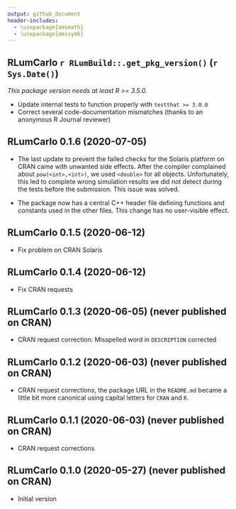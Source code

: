 ```yaml
---
output: github_document
header-includes:
  - \usepackage{amsmath}
  - \usepackage{amssymb}
---
```

<!-- NEWS.md was auto-generated by NEWS.Rmd. Please DO NOT edit by hand!-->

## RLumCarlo `r RLumBuild::.get_pkg_version()` (`r Sys.Date()`)

*This package version needs at least R >= 3.5.0.*

* Update internal tests to function properly with `testthat >= 3.0.0` 
* Correct several code-documentation mismatches (thanks to an anonymous 
R Journal reviewer)

## RLumCarlo 0.1.6 (2020-07-05)

* The last update to prevent the failed checks for the Solaris platform 
on CRAN came with unwanted side effects. After the compiler complained about `pow(<int>,<int>)`, 
we used `<double>` for all objects. Unfortunately, this led to complete wrong 
simulation results we did not detect during the tests 
before the submission. This issue was solved. 

* The package now has a central C++ header file defining functions and constants
used in the other files. This change has no user-visible effect. 

## RLumCarlo 0.1.5 (2020-06-12)

* Fix problem on CRAN Solaris

## RLumCarlo 0.1.4 (2020-06-12)

* Fix CRAN requests

## RLumCarlo 0.1.3 (2020-06-05) (never published on CRAN)

* CRAN request correction: Misspelled word in `DESCRIPTION` corrected

## RLumCarlo 0.1.2 (2020-06-03) (never published on CRAN)

* CRAN request corrections, the package URL in the `README.md` became a little bit more canonical 
using capital letters for `CRAN` and `R`.

## RLumCarlo 0.1.1 (2020-06-03) (never published on CRAN)

* CRAN request corrections

## RLumCarlo 0.1.0 (2020-05-27) (never published on CRAN)

* Initial version

